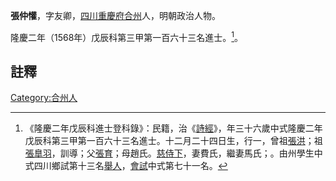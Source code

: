 {{明清人物信息框
| 姓名 = 張仲懽
| 原名 =
| 圖片名稱= 
| 圖片大小 =
| 圖片說明 = 
| 最高職務 =
| 國家 = 大明 
| 爵位 =
| 籍貫 = [[四川|四川]][[重慶府|重慶府]][[合州|合州]]
| 族裔 = 
| 字號 = 字友卿
| 諡號 =
| 出生日期 = 十二月二十四日
| 出生地點 =
| 逝世日期 = 卒年不詳 
| 逝世地點 =
| 墓葬 =
| 配偶 = 費氏馬氏
| 親屬 = 曾祖[[張洪|張洪]]，祖[[張臯羽|張臯羽]]，父[[張育|張育]]，母趙氏
| 出身 =
* 隆慶二年戊辰科同進士出身
| 經歷 =
| 著作 =  
}}
'''張仲懽'''{{BD|1533年||？年||}}，字友卿，[[四川|四川]][[重慶府|重慶府]][[合州|合州]]人，明朝政治人物。

隆慶二年（1568年）戊辰科第三甲第一百六十三名進士。<ref>《隆慶二年戊辰科進士登科錄》：民籍，治《[[詩經|詩經]]》，年三十六歲中式隆慶二年戊辰科第三甲第一百六十三名進士。十二月二十四日生，行一，曾祖[[張洪|張洪]]；祖[[張臯羽|張臯羽]]，訓導；父[[張育|張育]]；母趙氏。[[慈侍下|慈侍下]]，妻費氏，繼妻馬氏；。由州學生中式四川鄉試第十三名[[舉人|舉人]]，[[會試|會試]]中式第七十一名。</ref>。

==註釋==
{{reflist}}

{{明朝人物小作品}}
{{隆慶二年戊辰科殿试金榜}}
[[Category:合州人|Category:合州人]]